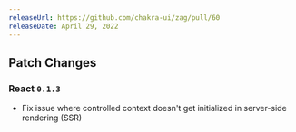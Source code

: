 ```yaml
---
releaseUrl: https://github.com/chakra-ui/zag/pull/60
releaseDate: April 29, 2022
---
```


## Patch Changes

### React `0.1.3`

- Fix issue where controlled context doesn't get initialized in server-side rendering (SSR)
